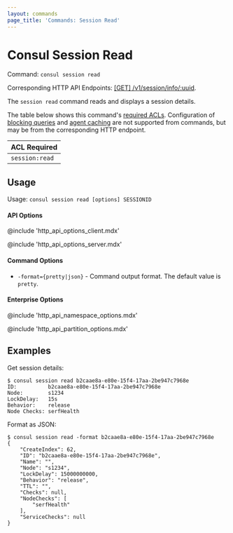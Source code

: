 ```yaml
---
layout: commands
page_title: 'Commands: Session Read'
---
```


# Consul Session Read

Command: `consul session read`

Corresponding HTTP API Endpoints: [\[GET\] /v1/session/info/:uuid](/api-docs/session#read-session).

The `session read` command reads and displays a session details.

The table below shows this command's [required ACLs](/api#authentication). Configuration of
[blocking queries](/api-docs/features/blocking) and [agent caching](/api-docs/features/caching)
are not supported from commands, but may be from the corresponding HTTP endpoint.

| ACL Required   |
| -------------- |
| `session:read` |

## Usage

Usage: `consul session read [options] SESSIONID`

#### API Options

@include 'http_api_options_client.mdx'

@include 'http_api_options_server.mdx'

#### Command Options

- `-format={pretty|json}` - Command output format. The default value is `pretty`.

#### Enterprise Options

@include 'http_api_namespace_options.mdx'

@include 'http_api_partition_options.mdx'

## Examples

Get session details:

```shell-session
$ consul session read b2caae8a-e80e-15f4-17aa-2be947c7968e
ID:          b2caae8a-e80e-15f4-17aa-2be947c7968e
Node:        s1234
LockDelay:   15s
Behavior:    release
Node Checks: serfHealth
```

Format as JSON:

```shell-session
$ consul session read -format b2caae8a-e80e-15f4-17aa-2be947c7968e
{
    "CreateIndex": 62,
    "ID": "b2caae8a-e80e-15f4-17aa-2be947c7968e",
    "Name": "",
    "Node": "s1234",
    "LockDelay": 15000000000,
    "Behavior": "release",
    "TTL": "",
    "Checks": null,
    "NodeChecks": [
        "serfHealth"
    ],
    "ServiceChecks": null
}
```
